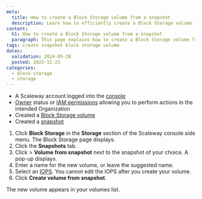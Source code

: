 ```yaml
---
meta:
  title: How to create a Block Storage volume from a snapshot
  description: Learn how to efficiently create a Block Storage volume from a snapshot with this step-by-step guide.
content:
  h1: How to create a Block Storage volume from a snapshot
  paragraph: This page explains how to create a Block Storage volume from a snapshot
tags: create snapshot block storage volume
dates:
  validation: 2024-05-28
  posted: 2023-11-23
categories:
  - block-storage
  - storage
---
```


<Macro id="requirements" />

- A Scaleway account logged into the [console](https://console.scaleway.com)
- [Owner](/identity-and-access-management/iam/concepts/#owner) status or [IAM permissions](/identity-and-access-management/iam/concepts/#permission) allowing you to perform actions in the intended Organization
- Created a [Block Storage volume](/storage/block/how-to/create-a-volume/)
- Created a [snapshot](/storage/block/how-to/create-a-snapshot)


1. Click **Block Storage** in the **Storage** section of the Scaleway console side menu. The Block Storage page displays.
2. Click the **Snapshots** tab.
3. Click <Icon name="more" /> > **Volume from snapshot** next to the snapshot of your choice. A pop-up displays.
4. Enter a name for the new volume, or leave the suggested name.
5. Select an [IOPS](/storage/block/concepts/#iops).
        <Message type="important">
          You cannot edit the IOPS after you create your volume.
        </Message>
6. Click **Create volume from snapshot**.

The new volume appears in your volumes list.


